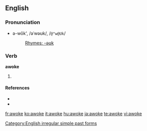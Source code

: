 ==English==
===Pronunciation===
* ə-wōk', /əˈwəʊk/, /<tt>@"w@Uk</tt>/
*: [[Rhymes:English:-əʊk|Rhymes: -əʊk]]

===Verb===
'''awoke''' 

# {{simple past of|awake|lang=English}}

====References====
* {{R:American Heritage 2000|awoke}}
* {{R:Dictionary.com|awoke}}

[[Category:English irregular simple past forms]]

[[fr:awoke]]
[[ko:awoke]]
[[it:awoke]]
[[hu:awoke]]
[[ja:awoke]]
[[te:awoke]]
[[vi:awoke]]